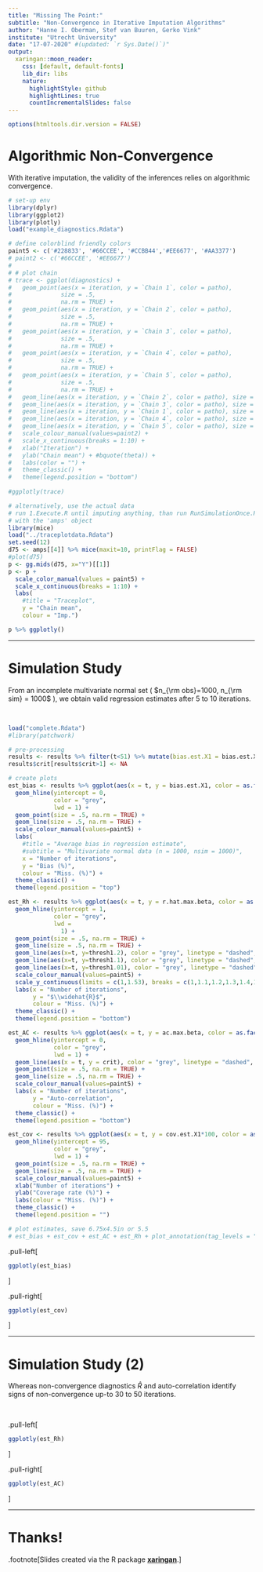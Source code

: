 ```yaml
---
title: "Missing The Point:"
subtitle: "Non-Convergence in Iterative Imputation Algorithms"
author: "Hanne I. Oberman, Stef van Buuren, Gerko Vink"
institute: "Utrecht University"
date: "17-07-2020" #(updated: `r Sys.Date()`)"
output:
  xaringan::moon_reader:
    css: [default, default-fonts]
    lib_dir: libs
    nature:
      highlightStyle: github
      highlightLines: true
      countIncrementalSlides: false
---
```



```r
options(htmltools.dir.version = FALSE)
```


# Algorithmic Non-Convergence

With iterative imputation, the validity of the inferences relies on algorithmic convergence.

```r
# set-up env
library(dplyr)
library(ggplot2)
library(plotly)
load("example_diagnostics.Rdata")

# define colorblind friendly colors
paint5 <- c('#228833', '#66CCEE', '#CCBB44','#EE6677', '#AA3377')
# paint2 <- c('#66CCEE', '#EE6677')
# 
# # plot chain
# trace <- ggplot(diagnostics) +
#   geom_point(aes(x = iteration, y = `Chain 1`, color = patho),
#              size = .5,
#              na.rm = TRUE) +
#   geom_point(aes(x = iteration, y = `Chain 2`, color = patho),
#              size = .5,
#              na.rm = TRUE) +
#   geom_point(aes(x = iteration, y = `Chain 3`, color = patho),
#              size = .5,
#              na.rm = TRUE) +
#   geom_point(aes(x = iteration, y = `Chain 4`, color = patho),
#              size = .5,
#              na.rm = TRUE) +
#   geom_point(aes(x = iteration, y = `Chain 5`, color = patho),
#              size = .5,
#              na.rm = TRUE) +
#   geom_line(aes(x = iteration, y = `Chain 2`, color = patho), size = .5, na.rm = TRUE) +
#   geom_line(aes(x = iteration, y = `Chain 3`, color = patho), size = .5, na.rm = TRUE) +
#   geom_line(aes(x = iteration, y = `Chain 1`, color = patho), size = .5, na.rm = TRUE) +
#   geom_line(aes(x = iteration, y = `Chain 4`, color = patho), size = .5, na.rm = TRUE) +
#   geom_line(aes(x = iteration, y = `Chain 5`, color = patho), size = .5, na.rm = TRUE) +
#   scale_colour_manual(values=paint2) +
#   scale_x_continuous(breaks = 1:10) +
#   xlab("Iteration") +
#   ylab("Chain mean") + #bquote(theta)) +
#   labs(color = "") + 
#   theme_classic() +
#   theme(legend.position = "bottom")
  
#ggplotly(trace)

# alternatively, use the actual data
# run 1.Execute.R until imputing anything, than run RunSimulationOnce.R until after amputing the data
# with the 'amps' object
library(mice)
load("../traceplotdata.Rdata")
set.seed(12)
d75 <- amps[[4]] %>% mice(maxit=10, printFlag = FALSE)
#plot(d75)
p <- gg.mids(d75, x="Y")[[1]] 
p <- p + 
  scale_color_manual(values = paint5) + 
  scale_x_continuous(breaks = 1:10) + 
  labs(
    #title = "Traceplot", 
    y = "Chain mean", 
    colour = "Imp.")

p %>% ggplotly()
```

---

# Simulation Study

From an incomplete multivariate normal set ( $n_{\rm obs}=1000, n_{\rm sim} = 1000$ ), we obtain valid regression estimates after 5 to 10 iterations. <!-- Multivariate normal set ( $n = 1000$ ), 'amputed' with a varying proportion of incomplete cases, and 'imputed' with a varying number of iterations. Depicted are the bias and coverage rate of an estimated regression coefficient ( $n_{\rm sim} = 1000$ ). -->

<br>

```r
load("complete.Rdata") 
#library(patchwork) 

# pre-processing
results <- results %>% filter(t<51) %>% mutate(bias.est.X1 = bias.est.X1/.0206) %>% mutate(crit = qnorm((1 + .95) / 2) / sqrt(t), thresh1.01 = 1.01, thresh1.1 = 1.1, thresh1.2 = 1.2)
results$crit[results$crit>1] <- NA

# create plots
est_bias <- results %>% ggplot(aes(x = t, y = bias.est.X1, color = as.factor(p*100))) +
  geom_hline(yintercept = 0,
             color = "grey",
             lwd = 1) +
  geom_point(size = .5, na.rm = TRUE) +
  geom_line(size = .5, na.rm = TRUE) +
  scale_colour_manual(values=paint5) +
  labs(
    #title = "Average bias in regression estimate", 
    #subtitle = "Multivariate normal data (n = 1000, nsim = 1000)", 
    x = "Number of iterations", 
    y = "Bias (%)", 
    colour = "Miss. (%)") +
  theme_classic() +
  theme(legend.position = "top")

est_Rh <- results %>% ggplot(aes(x = t, y = r.hat.max.beta, color = as.factor(p*100))) +
  geom_hline(yintercept = 1,
             color = "grey",
             lwd = 
               1) +
  geom_point(size = .5, na.rm = TRUE) +
  geom_line(size = .5, na.rm = TRUE) +
  geom_line(aes(x=t, y=thresh1.2), color = "grey", linetype = "dashed", size = .25, na.rm = TRUE) +
  geom_line(aes(x=t, y=thresh1.1), color = "grey", linetype = "dashed", size = .25, na.rm = TRUE) +
  geom_line(aes(x=t, y=thresh1.01), color = "grey", linetype = "dashed", size = .25, na.rm = TRUE) +
  scale_colour_manual(values=paint5) +
  scale_y_continuous(limits = c(1,1.53), breaks = c(1,1.1,1.2,1.3,1.4,1.5)) +
  labs(x = "Number of iterations", 
       y = "$\\widehat{R}$",
       colour = "Miss. (%)") +
  theme_classic() +
  theme(legend.position = "bottom")

est_AC <- results %>% ggplot(aes(x = t, y = ac.max.beta, color = as.factor(p*100))) +
  geom_hline(yintercept = 0,
             color = "grey",
             lwd = 1) +
  geom_line(aes(x = t, y = crit), color = "grey", linetype = "dashed", size = .25, na.rm = TRUE) + 
  geom_point(size = .5, na.rm = TRUE) +
  geom_line(size = .5, na.rm = TRUE) +
  scale_colour_manual(values=paint5) +
  labs(x = "Number of iterations",
       y = "Auto-correlation",
       colour = "Miss. (%)") +
  theme_classic() +
  theme(legend.position = "bottom")

est_cov <- results %>% ggplot(aes(x = t, y = cov.est.X1*100, color = as.factor(p*100))) +
  geom_hline(yintercept = 95,
             color = "grey",
             lwd = 1) +
  geom_point(size = .5, na.rm = TRUE) +
  geom_line(size = .5, na.rm = TRUE) +
  scale_colour_manual(values=paint5) +
  xlab("Number of iterations") +
  ylab("Coverage rate (%)") +
  labs(colour = "Miss. (%)") +
  theme_classic() +
  theme(legend.position = "") 

# plot estimates, save 6.75x4.5in or 5.5
# est_bias + est_cov + est_AC + est_Rh + plot_annotation(tag_levels = "A", tag_suffix = ".") + plot_layout(ncol = 2, guides = "collect")

```

.pull-left[
```r
ggplotly(est_bias)
```
]

.pull-right[
```r
ggplotly(est_cov)
```
]

---

# Simulation Study (2)

Whereas non-convergence diagnostics $\widehat{R}$ and auto-correlation identify signs of non-convergence up-to 30 to 50 iterations.

<br>

.pull-left[
```r
ggplotly(est_Rh)
```
]

.pull-right[
```r
ggplotly(est_AC)
```
]

---
# Thanks!

.footnote[Slides created via the R package [**xaringan**](https://github.com/yihui/xaringan).]

